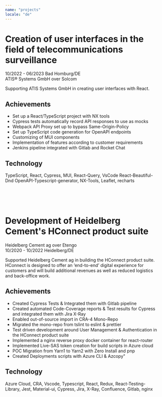```yaml
---
name: "projects"
locale: "de"
---
```



# Creation of user interfaces in the field of telecommunications surveillance
10/2022 - 06/2023 Bad Homburg/DE   
ATIS® Systems GmbH over Solcom  

Supporting ATIS Systems GmbH in creating user interfaces with React.

## Achievements
- Set up a React/TypeScript project with NX tools
- Cypress tests automatically record API responses to use as mocks
- Webpack API Proxy set up to bypass Same-Origin-Policy
- Set up TypeScript code generation for OpenAPI endpoints
- Customizing of MUI components
- Implementation of features according to customer requirements
- Jenkins pipeline integrated with Gitlab and Rocket Chat

## Technology
<Chips>
TypeScript, React, Cypress, MUI, React-Query, VsCode React-Beautiful-Dnd OpenAPI-Typescript-generator, NX-Tools, Leaflet, recharts
</Chips>

\
&nbsp;
\
&nbsp;

# Development of Heidelberg Cement's HConnect product suite
Heidelberg Cement ag over Etengo    
10/2020 - 10/2022 Heidelberg/DE      

Supported Heidelberg Cement ag in building the HConnect product suite. HConnect is designed to offer an ‘end-to-end’ digital experience for customers and will build additional revenues as well as reduced logistics and back-office work.

## Achievements
- Created Cypress Tests & Integrated them with Gitlab pipeline
- Created automated Code-Coverage reports & Test results for Cypress and integrated them with Jira X-Ray
- Enabled out-of-source import in CRA-4 Mono-Repo
- Migrated the mono-repo from tslint to eslint & prettier
- Test driven development around User Management & Authentication in the HConnect product suite
- Implemented a nginx reverse proxy docker container for react-router
- Implemented Live-SAS token creation for build scripts in Azure cloud
- POC Migration from Yarn1 to Yarn2 with Zero Install and pnp
- Created Deployments scripts with Azure CLI & Azcopy"

## Technology
<Chips>
Azure Cloud, CRA, Vscode, Typescript, React, Redux, React-Testing-Library, Jest, Material-ui, Cypress, Jira, X-Ray, Confluence, Gitlab, nginx
</Chips>